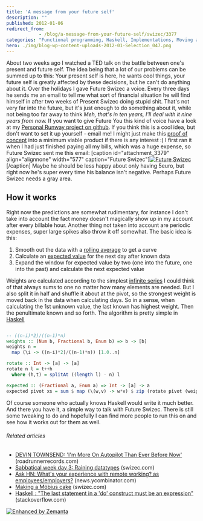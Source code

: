 ```yaml
---
title: 'A message from your future self'
description: ""
published: 2012-01-06
redirect_from: 
            - /blog/a-message-from-your-future-self/swizec/3377
categories: "Functional programming, Haskell, Implementations, Moving average, Programming, Tools, Uncategorized"
hero: ./img/blog-wp-content-uploads-2012-01-Selection_047.png
---
```

About two weeks ago I watched a TED talk on the battle between one&#x27;s present and future self. The idea being that a lot of our problems can be summed up to this: Your present self is here, he wants cool things, your future self is greatly affected by these decisions, but he can&#x27;t do anything about it.  Over the holidays I gave Future Swizec a voice. Every three days he sends me an email to tell me what sort of financial situation he will find himself in after two weeks of Present Swizec doing stupid shit. That&#x27;s not very far into the future, but it&#x27;s just enough to do something about it, while not being too far away to think _Meh, that&#x27;s in ten years, I&#x27;ll deal with it nine years from now._ If you want to give Future You this kind of voice have a look at my [Personal Runway project on github](https://github.com/Swizec/Personal-Runway). If you think this is a cool idea, but don&#x27;t want to set it up yourself - email me! I might just make this [proof of concept](http://en.wikipedia.org/wiki/Proof_of_concept "Proof of concept") into a minimum viable product if there is any interest :) I first ran it when I had just finished paying all my bills, which was a huge expense, so Future Swizec sent me this email: \[caption id=&quot;attachment_3379&quot; align=&quot;alignnone&quot; width=&quot;577&quot; caption=&quot;Future Swizec&quot;][![Future Swizec](http://swizec.com/blog/wp-content/uploads/2012/01/Selection_047.png "Future Swizec")](./img/blog-wp-content-uploads-2012-01-Selection_047.png)\[/caption] Maybe he should be less happy about only having 5euro, but right now he&#x27;s super every time his balance isn&#x27;t negative. Perhaps Future Swizec needs a gray area.

## How it works

Right now the predictions are somewhat rudimentary, for instance I don&#x27;t take into account the fact money doesn&#x27;t magically show up in my account after every billable hour. Another thing not taken into account are periodic expenses, super large spikes also throw it off somewhat. The basic idea is this:

1. Smooth out the data with a [rolling average](http://en.wikipedia.org/wiki/Moving_average "Moving average") to get a curve
2. Calculate an [expected value](http://en.wikipedia.org/wiki/Expected_value "Expected value") for the next day after known data
3. Expand the window for expected value by two (one into the future, one into the past) and calculate the next expected value

Weights are calculated according to the simplest [infinite series](http://en.wikipedia.org/wiki/Series_%28mathematics%29 "Series (mathematics)") I could think of that always sums to one no matter how many elements are needed. But I also split it in half and shuffle it about at the pivot, so the strongest weight is moved back in the data when calculating days. So in a sense, when calculating the 1st unknown value, the last known has highest weight. Then the penultimate known and so forth. The algorithm is pretty simple in [Haskell](http://haskell.org "Haskell (programming language)")

```haskell

-- ((n-i)*2)/((n-1)*n)
weights :: (Num b, Fractional b, Enum b) => b -> [b]
weights n =
  map (\i -> ((n-i)*2)/((n-1)*n)) [1.0..n]

rotate :: Int -> [a] -> [a]
rotate n l = t++h
  where (h,t) = splitAt ((length l) - n) l

expected :: (Fractional a, Enum a) => Int -> [a] -> a
expected pivot xs = sum $ map (\(w,v) -> w*v) $ zip (rotate pivot (weights $ fromIntegral $ length xs)) xs
```

Of course someone who actually knows Haskell would write it much better. And there you have it, a simple way to talk with Future Swizec. There is still some tweaking to do and hopefully I can find more people to run this on and see how it works out for them as well.

###### Related articles

- [DEVIN TOWNSEND: &#x27;I&#x27;m More On Autopilot Than Ever Before Now&#x27;](http://www.roadrunnerrecords.com/blabbermouth.net/news.aspx?mode=Article&amp;newsitemID=167732) (roadrunnerrecords.com)
- [Sabbatical week day 3: Raining datatypes](http://swizec.com/blog/sabbatical-week-day-3-raining-datatypes/swizec/3293) (swizec.com)
- [Ask HN: What&#x27;s your experience with remote working? as employees/employers?](http://news.ycombinator.com/item?id=3428195) (news.ycombinator.com)
- [Making a Möbius cake](http://swizec.com/blog/making-a-mobius-cake/ponywithhiccups/2737) (swizec.com)
- [Haskell : &quot;The last statement in a &#x27;do&#x27; construct must be an expression&quot;](http://stackoverflow.com/questions/8664411/haskell-the-last-statement-in-a-do-construct-must-be-an-expression) (stackoverflow.com)

[![Enhanced by Zemanta](http://img.zemanta.com/zemified_e.png?x-id=44227b78-3df1-44c8-9c91-6dde805ece94)](http://www.zemanta.com/ "Enhanced by Zemanta")